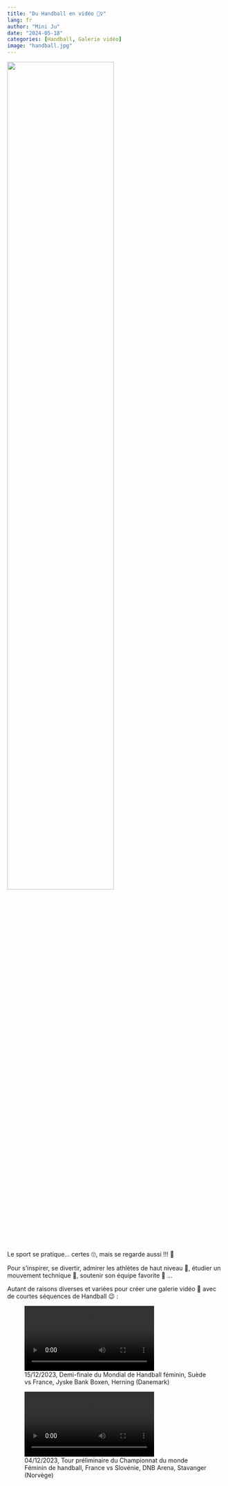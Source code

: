 ```yaml
---
title: "Du Handball en vidéo 🤾‍♀️"
lang: fr
author: "Mini Ju"
date: "2024-05-18"
categories: [Handball, Galerie vidéo]
image: "handball.jpg"
---
```


![](handball.jpg){width=70% fig-align="center"}

Le sport se pratique... certes 🙄, mais se regarde aussi !!! 👀 

Pour s'inspirer, se divertir, admirer les athlètes de haut niveau 🤩, étudier un mouvement technique 🤔, soutenir son équipe favorite 🥳 ...

Autant de raisons diverses et variées pour créer une galerie vidéo 🎥 avec de courtes séquences de Handball 😉 : 

![15/12/2023, Demi-finale du Mondial de Handball féminin, Suède vs France, Jyske Bank Boxen, Herning (Danemark)](SuedeFrance_15-12-2023.mp4)

![04/12/2023, Tour préliminaire du Championnat du monde Féminin de handball, France vs Slovénie, DNB Arena, Stavanger (Norvège)](FranceSlovenie_04-12-2023.mp4) 